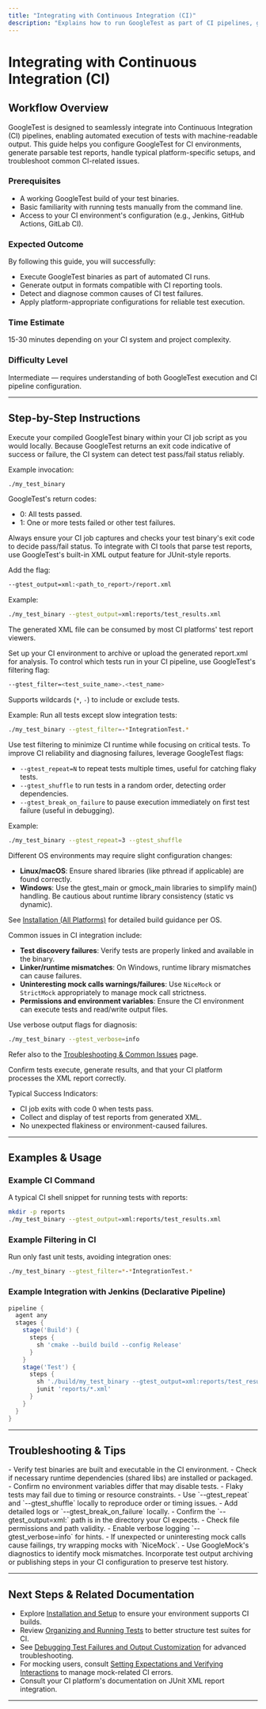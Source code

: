 ```yaml
---
title: "Integrating with Continuous Integration (CI)"
description: "Explains how to run GoogleTest as part of CI pipelines, generate machine-readable output, and troubleshoot CI test failures. Covers typical configurations and platform-specific advice."
---
```


# Integrating with Continuous Integration (CI)

## Workflow Overview

GoogleTest is designed to seamlessly integrate into Continuous Integration (CI) pipelines, enabling automated execution of tests with machine-readable output. This guide helps you configure GoogleTest for CI environments, generate parsable test reports, handle typical platform-specific setups, and troubleshoot common CI-related issues.

### Prerequisites

- A working GoogleTest build of your test binaries.
- Basic familiarity with running tests manually from the command line.
- Access to your CI environment's configuration (e.g., Jenkins, GitHub Actions, GitLab CI).

### Expected Outcome

By following this guide, you will successfully:

- Execute GoogleTest binaries as part of automated CI runs.
- Generate output in formats compatible with CI reporting tools.
- Detect and diagnose common causes of CI test failures.
- Apply platform-appropriate configurations for reliable test execution.

### Time Estimate

15-30 minutes depending on your CI system and project complexity.

### Difficulty Level

Intermediate — requires understanding of both GoogleTest execution and CI pipeline configuration.

---

## Step-by-Step Instructions

<Steps>
<Step title="Run GoogleTest in CI">
Execute your compiled GoogleTest binary within your CI job script as you would locally. Because GoogleTest returns an exit code indicative of success or failure, the CI system can detect test pass/fail status reliably.

Example invocation:

```bash
./my_test_binary
```

GoogleTest's return codes:

- 0: All tests passed.
- 1: One or more tests failed or other test failures.

<Check>
Always ensure your CI job captures and checks your test binary's exit code to decide pass/fail status.
</Check>

</Step>

<Step title="Enable Machine-Readable Output">
To integrate with CI tools that parse test reports, use GoogleTest's built-in XML output feature for JUnit-style reports.

Add the flag:

```bash
--gtest_output=xml:<path_to_report>/report.xml
```

Example:

```bash
./my_test_binary --gtest_output=xml:reports/test_results.xml
```

The generated XML file can be consumed by most CI platforms' test report viewers.

<Tip>
Set up your CI environment to archive or upload the generated report.xml for analysis.
</Tip>

</Step>

<Step title="Filter and Select Tests for CI Runs">
To control which tests run in your CI pipeline, use GoogleTest's filtering flag:

```bash
--gtest_filter=<test_suite_name>.<test_name>
```

Supports wildcards (`*`, `-`) to include or exclude tests.

Example: Run all tests except slow integration tests:

```bash
./my_test_binary --gtest_filter=-*IntegrationTest.*
```

<Note>
Use test filtering to minimize CI runtime while focusing on critical tests.
</Note>

</Step>

<Step title="Customize Test Behavior for CI">
To improve CI reliability and diagnosing failures, leverage GoogleTest flags:

- `--gtest_repeat=N` to repeat tests multiple times, useful for catching flaky tests.
- `--gtest_shuffle` to run tests in a random order, detecting order dependencies.
- `--gtest_break_on_failure` to pause execution immediately on first test failure (useful in debugging).

Example:

```bash
./my_test_binary --gtest_repeat=3 --gtest_shuffle
```

</Step>

<Step title="Address Platform-Specific Considerations">
Different OS environments may require slight configuration changes:

- **Linux/macOS**: Ensure shared libraries (like pthread if applicable) are found correctly.
- **Windows**: Use the gtest_main or gmock_main libraries to simplify main() handling. Be cautious about runtime library consistency (static vs dynamic).

See [Installation (All Platforms)](/getting-started/essential-setup/installation-multiple-platforms) for detailed build guidance per OS.

</Step>

<Step title="Troubleshoot CI Test Failures">
Common issues in CI integration include:

- **Test discovery failures**: Verify tests are properly linked and available in the binary.
- **Linker/runtime mismatches**: On Windows, runtime library mismatches can cause failures.
- **Uninteresting mock calls warnings/failures**: Use `NiceMock` or `StrictMock` appropriately to manage mock call strictness.
- **Permissions and environment variables**: Ensure the CI environment can execute tests and read/write output files.

Use verbose output flags for diagnosis:

```bash
./my_test_binary --gtest_verbose=info
```

Refer also to the [Troubleshooting & Common Issues](/getting-started/quickstart-and-troubleshooting/troubleshooting-validation) page.

</Step>

<Step title="Verify Successful CI Integration">
Confirm tests execute, generate results, and that your CI platform processes the XML report correctly.

Typical Success Indicators:

- CI job exits with code 0 when tests pass.
- Collect and display of test reports from generated XML.
- No unexpected flakiness or environment-caused failures.

</Step>

</Steps>

---

## Examples & Usage

### Example CI Command

A typical CI shell snippet for running tests with reports:

```bash
mkdir -p reports
./my_test_binary --gtest_output=xml:reports/test_results.xml
```

### Example Filtering in CI

Run only fast unit tests, avoiding integration ones:

```bash
./my_test_binary --gtest_filter=*-*IntegrationTest.*
```

### Example Integration with Jenkins (Declarative Pipeline)

```groovy
pipeline {
  agent any
  stages {
    stage('Build') {
      steps {
        sh 'cmake --build build --config Release'
      }
    }
    stage('Test') {
      steps {
        sh './build/my_test_binary --gtest_output=xml:reports/test_results.xml'
        junit 'reports/*.xml'
      }
    }
  }
}
```

---

## Troubleshooting & Tips

<AccordionGroup title="Common CI Integration Issues">
<Accordion title="Tests Not Running or Found in CI">
- Verify test binaries are built and executable in the CI environment.
- Check if necessary runtime dependencies (shared libs) are installed or packaged.
- Confirm no environment variables differ that may disable tests.
</Accordion>

<Accordion title="Unexpected Test Failures on CI but Not Locally">
- Flaky tests may fail due to timing or resource constraints.
- Use `--gtest_repeat` and `--gtest_shuffle` locally to reproduce order or timing issues.
- Add detailed logs or `--gtest_break_on_failure` locally.
</Accordion>

<Accordion title="XML Report Not Detected by CI System">
- Confirm the `--gtest_output=xml:` path is in the directory your CI expects.
- Check file permissions and path validity.
- Enable verbose logging `--gtest_verbose=info` for hints.
</Accordion>

<Accordion title="Mock-Related Runtime Failures in CI">
- If unexpected or uninteresting mock calls cause failings, try wrapping mocks with `NiceMock`.
- Use GoogleMock's diagnostics to identify mock mismatches.
</Accordion>

</AccordionGroup>

<Tip>
Incorporate test output archiving or publishing steps in your CI configuration to preserve test history.
</Tip>

---

## Next Steps & Related Documentation

- Explore [Installation and Setup](/guides/getting-started/install-and-setup) to ensure your environment supports CI builds.
- Review [Organizing and Running Tests](/guides/getting-started/organizing-tests) to better structure test suites for CI.
- See [Debugging Test Failures and Output Customization](/guides/integration-and-best-practices/debugging-and-output) for advanced troubleshooting.
- For mocking users, consult [Setting Expectations and Verifying Interactions](/guides/mocking-in-action/setting-expectations) to manage mock-related CI errors.
- Consult your CI platform's documentation on JUnit XML report integration.

---